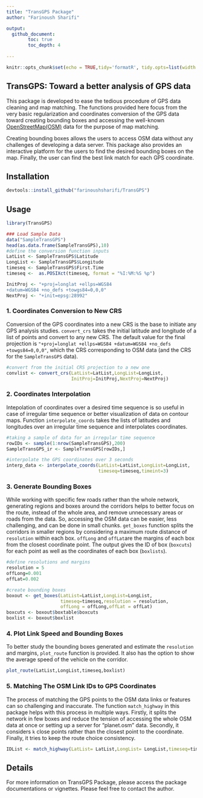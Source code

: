 ```yaml
---
title: "TransGPS Package"
author: "Farinoush Sharifi"

output: 
  github_document:
        toc: true
        toc_depth: 4
  
---
```


```r
knitr::opts_chunk$set(echo = TRUE,tidy='formatR', tidy.opts=list(width.cutoff = 70))
```

## TransGPS: Toward a better analysis of GPS data

This package is developed to ease the tedious procedure of GPS data cleaning and map matching. The functions provided here focus from the very basic regularization and coordinates conversion of the GPS data toward creating bounding boxes and accessing the well-known [OpenStreetMap(OSM)](https://www.openstreetmap.org) data for the purpose of map matching. 

Creating bounding boxes allows the users to access OSM data without any challenges of developing a data server. This package also provides an interactive platform for the users to find the desired bounding boxes on the map. Finally, the user can find the best link match for each GPS coordinate.

## Installation

```r
devtools::install_github("farinoushsharifi/TransGPS")
```

## Usage

```r
library(TransGPS)
```

```r

### Load Sample Data
data("SampleTransGPS")
head(as.data.frame(SampleTransGPS),10)
#define the conversion function inputs 
LatList <- SampleTransGPS$Latitude  
LongList <- SampleTransGPS$Longitude
timeseq <- SampleTransGPS$First.Time
timeseq <-  as.POSIXct(timeseq, format = "%I:%M:%S %p")

InitProj <- "+proj=longlat +ellps=WGS84 
+datum=WGS84 +no_defs +towgs84=0,0,0"
NextProj <- "+init=epsg:28992"
```

### 1. Coordinates Conversion to New CRS

Conversion of the GPS coordinates into a new CRS is the base to initiate any GPS analysis studies. `convert_crs` takes the initial latitude and longitude of a list of points and convert to any new CRS. The default value for the final projection is `"+proj=longlat +ellps=WGS84 +datum=WGS84 +no_defs +towgs84=0,0,0"`, which the CRS corresponding to OSM data (and the CRS for the `SampleTransGPS` data).

```r

#convert from the initial CRS projection to a new one
convlist <- convert_crs(LatList=LatList,LongList=LongList,
                        InitProj=InitProj,NextProj=NextProj)
```

### 2. Coordinates Interpolation

Intepolation of coordinates over a desired time sequence is so useful in case of irregular time sequence or better visualization of data on contour maps. Function `interpolate_coords` takes the lists of latitudes and longitudes over an irregular time sequence and interpolates coordinates.
```r
#taking a sample of data for an irregular time sequence
rowIDs <- sample(1:nrow(SampleTransGPS),200)
SampleTransGPS_ir <- SampleTransGPS[rowIDs,]
```

```r

#interpolate the GPS coordinates over 3 seconds
interp_data <- interpolate_coords(LatList=LatList,LongList=LongList,
                                  timeseq=timeseq,timeint=3)
```

### 3. Generate Bounding Boxes

While working with specific few roads rather than the whole network, generating regions and boxes around the corridors helps to better focus on the route, instead of the whole area, and remove unnecessary areas or roads from the data. So, accessing the OSM data can be easier, less challenging, and can be done in small chunks. `get_boxes` function splits the corridors in smaller regions by considering a maximum route distance of `resolution` within each box. `offLong` and `offLat`are the margins of each box from the closest coordinate point. The output gives the ID of box (`boxcuts`) for each point as well as the coordinates of each box (`boxlists`).

```r
#define resolutions and margins
resolution = 5
offLong=0.001
offLat=0.002
```


```r
#create bounding boxes
boxout <- get_boxes(LatList=LatList,LongList=LongList,
                    timeseq=timeseq,resolution = resolution,
                    offLong = offLong,offLat = offLat)
boxcuts <- boxout$boxtable$boxcuts
boxlist <- boxout$boxlist
```

### 4. Plot Link Speed and Bounding Boxes

To better study the bounding boxes generated and estimate the `resolution` and margins, `plot_route` function is provided. It also has the option to show the average speed of the vehicle on the corridor.

```r
plot_route(LatList,LongList,timeseq,boxlist)
```

### 5. Matching The OSM Link IDs to GPS Coordinates

The process of matching the GPS points to the OSM data links or features can so challenging and inaccurate. The function `match_highway` in this package helps with this process in multiple ways. Firstly, it splits the network in few boxes and reduce the tension of accessing the whole OSM data at once or setting up a server for "planet.osm" data. Secondly, it considers `k` close points rather than the closest point to the coordinate. Finally, it tries to keep the route choice consistency.  
```r
IDList <- match_highway(LatList= LatList,LongList= LongList,timeseq=timeseq,k=5,boxcuts = boxcuts, boxlist=boxlist)
```

## Details

For more information on TransGPS Package, please access the package documentations or vignettes. Please feel free to contact the author.
